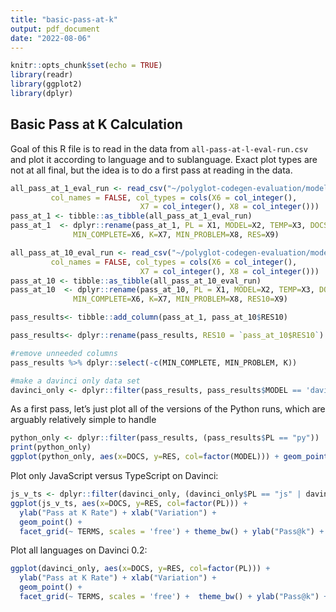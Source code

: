 ```yaml
---
title: "basic-pass-at-k"
output: pdf_document
date: "2022-08-06"
---
```


```r
knitr::opts_chunk$set(echo = TRUE)
library(readr)
library(ggplot2)
library(dplyr)
```

## Basic Pass at K Calculation

Goal of this R file is to read in the data from ``all-pass-at-l-eval-run.csv``
and plot it according to language and to sublanguage. Exact plot types are 
not at all final, but the idea is to do a first pass at reading in the data.

```r
all_pass_at_1_eval_run <- read_csv("~/polyglot-codegen-evaluation/model_results/all-pass-at-1-eval-run.csv",
         col_names = FALSE, col_types = cols(X6 = col_integer(), 
                             X7 = col_integer(), X8 = col_integer()))
pass_at_1 <- tibble::as_tibble(all_pass_at_1_eval_run)
pass_at_1  <- dplyr::rename(pass_at_1, PL = X1, MODEL=X2, TEMP=X3, DOCS=X4, TERMS=X5,
              MIN_COMPLETE=X6, K=X7, MIN_PROBLEM=X8, RES=X9)
```
```r
all_pass_at_10_eval_run <- read_csv("~/polyglot-codegen-evaluation/model_results/all-pass-at-10-eval-run.csv",
         col_names = FALSE, col_types = cols(X6 = col_integer(), 
                             X7 = col_integer(), X8 = col_integer()))
pass_at_10 <- tibble::as_tibble(all_pass_at_10_eval_run)
pass_at_10  <- dplyr::rename(pass_at_10, PL = X1, MODEL=X2, TEMP=X3, DOCS=X4, TERMS=X5,
              MIN_COMPLETE=X6, K=X7, MIN_PROBLEM=X8, RES10=X9)

pass_results<- tibble::add_column(pass_at_1, pass_at_10$RES10)

pass_results<- dplyr::rename(pass_results, RES10 = `pass_at_10$RES10`)

#remove unneeded columns
pass_results %>% dplyr::select(-c(MIN_COMPLETE, MIN_PROBLEM, K))

#make a davinci only data set 
davinci_only <- dplyr::filter(pass_results, pass_results$MODEL == 'davinci')
```

As a first pass, let's just plot all of the versions of the Python runs, 
which are arguably relatively simple to handle

```r
python_only <- dplyr::filter(pass_results, (pass_results$PL == "py"))
print(python_only)
ggplot(python_only, aes(x=DOCS, y=RES, col=factor(MODEL))) + geom_point()+ geom_point(data=python_only,aes(DOCS, RES10)) + facet_grid(~ TERMS, scales = 'free') + theme_bw() + ylab("Pass@k") + xlab("Variation")
```

Plot only JavaScript versus TypeScript on Davinci:
```r
js_v_ts <- dplyr::filter(davinci_only, (davinci_only$PL == "js" | davinci_only$PL == "ts"))
ggplot(js_v_ts, aes(x=DOCS, y=RES, col=factor(PL))) +
  ylab("Pass at K Rate") + xlab("Variation") +
  geom_point() +
  facet_grid(~ TERMS, scales = 'free') + theme_bw() + ylab("Pass@k") + xlab("Variation")
```

Plot all languages on Davinci 0.2:
```r
ggplot(davinci_only, aes(x=DOCS, y=RES, col=factor(PL))) +
  ylab("Pass at K Rate") + xlab("Variation") +
  geom_point() +
  facet_grid(~ TERMS, scales = 'free') +  theme_bw() + ylab("Pass@k") + xlab("Variation")
```
